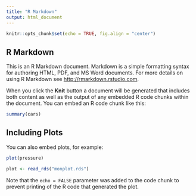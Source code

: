 ---
title: "R Markdown"
output: html_document
---

```{r setup, include=FALSE}
knitr::opts_chunk$set(echo = TRUE, fig.align = "center")
```

## R Markdown

This is an R Markdown document. Markdown is a simple formatting syntax for authoring HTML, PDF, and MS Word documents. For more details on using R Markdown see <http://rmarkdown.rstudio.com>.

When you click the **Knit** button a document will be generated that includes both content as well as the output of any embedded R code chunks within the document. You can embed an R code chunk like this:

```{r cars}
summary(cars)
```

## Including Plots

You can also embed plots, for example:

```{r pressure, echo=FALSE}
plot(pressure)
```


```{r}
plot <- read_rds("monplot.rds")
```


Note that the `echo = FALSE` parameter was added to the code chunk to prevent printing of the R code that generated the plot.
